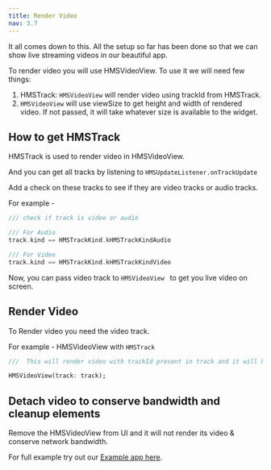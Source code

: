 ```yaml
---
title: Render Video
nav: 3.7
---
```


It all comes down to this. All the setup so far has been done so that we can show live streaming videos in our beautiful app.

To render video you will use HMSVideoView. To use it we will need few things:

1. HMSTrack: `HMSVideoView` will render video using trackId from HMSTrack.
2. `HMSVideoView` will use viewSize to get height and width of rendered video. If not passed, it will take whatever size is available to the widget.

## How to get HMSTrack 

HMSTrack is used to render video in HMSVideoView.

And you can get all tracks by listening to `HMSUpdateListener.onTrackUpdate`

Add a check on these tracks to see if they are video tracks or audio tracks.

For example -

```dart
/// check if track is video or audio

/// For Audio
track.kind == HMSTrackKind.kHMSTrackKindAudio

/// For Video
track.kind == HMSTrackKind.kHMSTrackKindVideo
```

Now, you can pass video track to `HMSVideoView ` to get you live video on screen.

## Render Video

To Render video you need the video track.

For example - HMSVideoView with `HMSTrack`

```dart
///  This will render video with trackId present in track and it will have height = 50 and width = 50

HMSVideoView(track: track);
```


## Detach video to conserve bandwidth and cleanup elements

Remove the HMSVideoView from UI and it will not render its video & conserve network bandwidth.

For full example try out our [Example app here](https://github.com/100mslive/100ms-flutter/tree/main/example).
